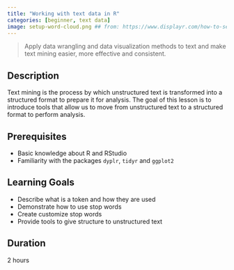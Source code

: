```yaml
---
title: "Working with text data in R"
categories: [beginner, text data]
image: setup-word-cloud.png ## from: https://www.displayr.com/how-to-set-up-your-text-analysis-in-displayr/
---
```


> Apply data wrangling and data visualization methods to text and make text mining easier, more effective and consistent.

<!--Treating text as data frames of individual words allows us to manipulate, summarize, and visualize the characteristics of text easily and integrate natural language processing into effective workflows we were already using.-->

## Description
Text mining is the process by which unstructured text is transformed into a structured format to prepare it for analysis. The goal of this lesson is to introduce tools that allow us to move from unstructured text to a structured format to perform analysis.

## Prerequisites
- Basic knowledge about R and RStudio
- Familiarity with the packages `dyplr`, `tidyr` and `ggplot2`

## Learning Goals
- Describe what is a token and how they are used
- Demonstrate how to use stop words
- Create customize stop words
- Provide tools to give structure to unstructured text

## Duration
2 hours
